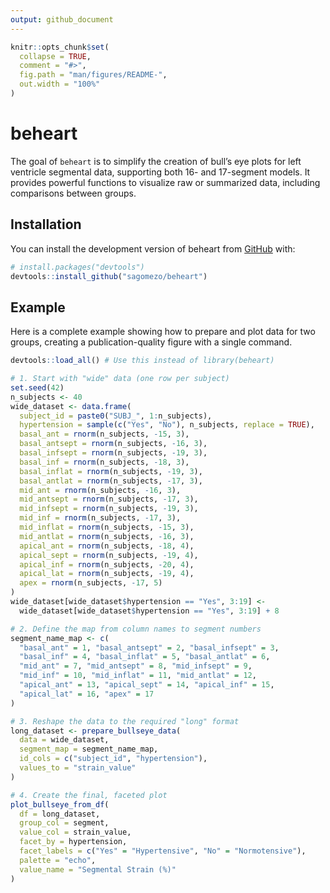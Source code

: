 ```yaml
---
output: github_document
---
```


```r
knitr::opts_chunk$set(
  collapse = TRUE,
  comment = "#>",
  fig.path = "man/figures/README-",
  out.width = "100%"
)
```

# beheart

The goal of `beheart` is to simplify the creation of bull's eye plots for left ventricle segmental data, supporting both 16- and 17-segment models. It provides powerful functions to visualize raw or summarized data, including comparisons between groups.

## Installation

You can install the development version of beheart from [GitHub](https://github.com) with:

``` r
# install.packages("devtools")
devtools::install_github("sagomezo/beheart")
```

## Example

Here is a complete example showing how to prepare and plot data for two groups, creating a publication-quality figure with a single command.

```r
devtools::load_all() # Use this instead of library(beheart)

# 1. Start with "wide" data (one row per subject)
set.seed(42)
n_subjects <- 40
wide_dataset <- data.frame(
  subject_id = paste0("SUBJ_", 1:n_subjects),
  hypertension = sample(c("Yes", "No"), n_subjects, replace = TRUE),
  basal_ant = rnorm(n_subjects, -15, 3),
  basal_antsept = rnorm(n_subjects, -16, 3),
  basal_infsept = rnorm(n_subjects, -19, 3),
  basal_inf = rnorm(n_subjects, -18, 3),
  basal_inflat = rnorm(n_subjects, -19, 3),
  basal_antlat = rnorm(n_subjects, -17, 3),
  mid_ant = rnorm(n_subjects, -16, 3),
  mid_antsept = rnorm(n_subjects, -17, 3),
  mid_infsept = rnorm(n_subjects, -19, 3),
  mid_inf = rnorm(n_subjects, -17, 3),
  mid_inflat = rnorm(n_subjects, -15, 3),
  mid_antlat = rnorm(n_subjects, -16, 3),
  apical_ant = rnorm(n_subjects, -18, 4),
  apical_sept = rnorm(n_subjects, -19, 4),
  apical_inf = rnorm(n_subjects, -20, 4),
  apical_lat = rnorm(n_subjects, -19, 4),
  apex = rnorm(n_subjects, -17, 5)
)
wide_dataset[wide_dataset$hypertension == "Yes", 3:19] <-
  wide_dataset[wide_dataset$hypertension == "Yes", 3:19] + 8

# 2. Define the map from column names to segment numbers
segment_name_map <- c(
  "basal_ant" = 1, "basal_antsept" = 2, "basal_infsept" = 3,
  "basal_inf" = 4, "basal_inflat" = 5, "basal_antlat" = 6,
  "mid_ant" = 7, "mid_antsept" = 8, "mid_infsept" = 9,
  "mid_inf" = 10, "mid_inflat" = 11, "mid_antlat" = 12,
  "apical_ant" = 13, "apical_sept" = 14, "apical_inf" = 15,
  "apical_lat" = 16, "apex" = 17
)

# 3. Reshape the data to the required "long" format
long_dataset <- prepare_bullseye_data(
  data = wide_dataset,
  segment_map = segment_name_map,
  id_cols = c("subject_id", "hypertension"),
  values_to = "strain_value"
)

# 4. Create the final, faceted plot
plot_bullseye_from_df(
  df = long_dataset,
  group_col = segment,
  value_col = strain_value,
  facet_by = hypertension,
  facet_labels = c("Yes" = "Hypertensive", "No" = "Normotensive"),
  palette = "echo",
  value_name = "Segmental Strain (%)"
)
```
